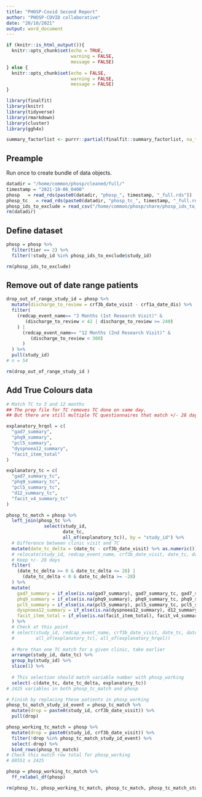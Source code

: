 ```yaml
---
title: "PHOSP-Covid Second Report"
author: "PHOSP-COVID collaborative"
date: "20/10/2021"
output: word_document
---
```


```r
if (knitr::is_html_output()){
  knitr::opts_chunk$set(echo = TRUE,
                        warning = FALSE,
                        message = FALSE)
} else {
  knitr::opts_chunk$set(echo = FALSE,
                        warning = FALSE,
                        message = FALSE)
}

library(finalfit)
library(knitr)
library(tidyverse)
library(rmarkdown)
library(cluster)
library(ggh4x)

summary_factorlist <- purrr::partial(finalfit::summary_factorlist, na_to_prop = FALSE)
```

## Preample
Run once to create bundle of data objects.

```r
datadir = "/home/common/phosp/cleaned/full/"
timestamp = "2021-10-06_0400"
phosp   = read_rds(paste0(datadir, "phosp_", timestamp, "_full.rds"))
phosp_tc   = read_rds(paste0(datadir, "phosp_tc_", timestamp, "_full.rds")) # n = 170
phosp_ids_to_exclude = read_csv("/home/common/phosp/share/phosp_ids_to_exclude_12-10-21.txt") # n = 38
rm(datadir)
```

## Define dataset
```r
phosp = phosp %>% 
  filter(tier == 2) %>%
  filter(!study_id %in% phosp_ids_to_exclude$study_id)

rm(phosp_ids_to_exclude)
```

## Remove out of date range patients
```r
drop_out_of_range_study_id = phosp %>% 
  mutate(discharge_to_review = crf3b_date_visit - crf1a_date_dis) %>% 
  filter(
    (redcap_event_name== "3 Months (1st Research Visit)" &
       (discharge_to_review < 42 | discharge_to_review >= 240)
    ) |
      (redcap_event_name== "12 Months (2nd Research Visit)" &
         (discharge_to_review < 300)
      )
  ) %>% 
  pull(study_id)
# n = 54

rm(drop_out_of_range_study_id )
```


## Add True Colours data
```r
# Match TC to 3 and 12 months
## The prep file for TC removes TC done on same day. 
## But there are still multiple TC questionnaires that match +/- 28 days

explanatory_hrqol = c(
  "gad7_summary",
  "phq9_summary",
  "pcl5_summary",
  "dyspnoea12_summary",
  "facit_item_total"
)

explanatory_tc = c(
  "gad7_summary_tc",
  "phq9_summary_tc",
  "pcl5_summary_tc",
  "d12_summary_tc",
  "facit_v4_summary_tc"
)

phosp_tc_match = phosp %>% 
  left_join(phosp_tc %>% 
              select(study_id, 
                     date_tc,
                     all_of(explanatory_tc)), by = "study_id") %>% 
  # Difference between clinic visit and TC
  mutate(date_tc_delta = (date_tc - crf3b_date_visit) %>% as.numeric()) %>% 
  # relocate(study_id, redcap_event_name, crf3b_date_visit, date_tc, date_tc_delta) %>% # tmp to manually inspect
  # Keep +/- 28 days
  filter(
    (date_tc_delta >= 0 & date_tc_delta <= 28) |
      (date_tc_delta < 0 & date_tc_delta >= -28)
  ) %>% 
  mutate(
    gad7_summary = if_else(is.na(gad7_summary), gad7_summary_tc, gad7_summary),
    phq9_summary = if_else(is.na(phq9_summary), phq9_summary_tc, phq9_summary),
    pcl5_summary = if_else(is.na(pcl5_summary), pcl5_summary_tc, pcl5_summary),
    dyspnoea12_summary = if_else(is.na(dyspnoea12_summary), d12_summary_tc, dyspnoea12_summary),
    facit_item_total = if_else(is.na(facit_item_total), facit_v4_summary_tc, facit_item_total)
  ) %>% 
  # Check at this point
  # select(study_id, redcap_event_name, crf3b_date_visit, date_tc, date_tc_delta,
  #        all_of(explanatory_tc), all_of(explanatory_hrqol))
  
  # More than one TC match for a given clinic, take earlier
  arrange(study_id, date_tc) %>% 
  group_by(study_id) %>% 
  slice(1) %>% 
  
  # This selection should match variable number with phosp_working
  select(-c(date_tc, date_tc_delta, explanatory_tc))
# 2425 variables in both phosp_tc_match and phosp

# Finish by replacing these patients in phosp_working
phosp_tc_match_study_id_event = phosp_tc_match %>% 
  mutate(drop = paste0(study_id, crf3b_date_visit)) %>% 
  pull(drop)

phosp_working_tc_match = phosp %>% 
  mutate(drop = paste0(study_id, crf3b_date_visit)) %>% 
  filter(!drop %in% phosp_tc_match_study_id_event) %>% 
  select(-drop) %>% 
  bind_rows(phosp_tc_match)
# Check this match row total for phosp_working
# 88551 x 2425

phosp = phosp_working_tc_match %>% 
  ff_relabel_df(phosp)

rm(phosp_tc, phosp_working_tc_match, phosp_tc_match, phosp_tc_match_study_id_event, explanatory_tc)
```




